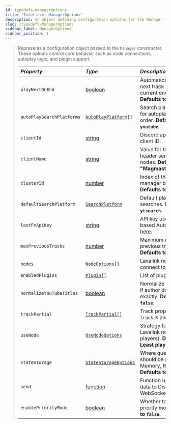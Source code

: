 ```yaml
---
id: typedefs-manageroptions
title: "Interface: ManagerOptions"
description: An object defining configuration options for the Manager instance.
slug: /typedefs/ManagerOptions
sidebar_label: ManagerOptions
sidebar_position: 1
---
```



> Represents a configuration object passed to the `Manager` constructor.  
> These options control core behavior such as node connections, autoplay logic, and plugin support.
>
> | <i className="fa-solid fa-hashtag"/> Property        | <i className="fa-solid fa-font"/> Type                                                                  | <i className="fa-solid fa-list"/> Description                                                    | <i className="fa-solid fa-flask"/> Optional |
> |:-----------------------------------------------------|:------------------------------------------------------------------------------------------------------- |:-------------------------------------------------------------------------------------------------|:-------------------------------------------:|
> | `playNextOnEnd`                                      | [boolean](https://developer.mozilla.org/en-US/docs/Web/JavaScript/Reference/Global_Objects/Boolean)     | Automatically play the next track when the current one ends. **Defaults to `true`.**             | <i className="fa-solid fa-check"/>          |
> | `autoPlaySearchPlatforms`                            | [`AutoPlayPlatform[]`](../Enums/AutoPlayPlatform.mdx)                                                   | Search platforms to use for autoplay, in priority order. **Defaults to `youtube`.**              | <i className="fa-solid fa-check"/>          |
> | `clientId`                                           | [string](https://developer.mozilla.org/en-US/docs/Web/JavaScript/Reference/Global_Objects/String)       | Discord application's client ID.                                                                 | <i className="fa-solid fa-check"/>          |
> | `clientName`                                         | [string](https://developer.mozilla.org/en-US/docs/Web/JavaScript/Reference/Global_Objects/String)       | Value for the `Client-Name` header sent to Lavalink nodes. **Defaults to "Magmastream/version"** | <i className="fa-solid fa-check"/>          |
> | `clusterId`                                          | [number](https://developer.mozilla.org/en-US/docs/Web/JavaScript/Reference/Global_Objects/Number)       | Index of the cluster this manager belongs to. **Defaults to `0`.**                               | <i className="fa-solid fa-check"/>          |
> | `defaultSearchPlatform`                              | [`SearchPlatform`](../Enums/SearchPlatform.mdx)                                                         | Default platform for searches. **Defaults to `ytsearch`.**                                       | <i className="fa-solid fa-check"/>          |
> | `lastFmApiKey`                                       | [string](https://developer.mozilla.org/en-US/docs/Web/JavaScript/Reference/Global_Objects/String)       | API key used for last.fm-based Autoplay. [Get it here](https://www.last.fm/api/accounts).        | <i className="fa-solid fa-check"/>          |
> | `maxPreviousTracks`                                  | [number](https://developer.mozilla.org/en-US/docs/Web/JavaScript/Reference/Global_Objects/Number)       | Maximum number of previous tracks to store. **Defaults to `20`.**                                | <i className="fa-solid fa-check"/>          |
> | `nodes`                                              | [`NodeOptions[]`](../Typedefs/NodeOptions.mdx)                                                          | Lavalink nodes to connect to.                                                                    | <i className="fa-solid fa-xmark"/>          |
> | `enabledPlugins`                                     | [`Plugin[]`](../Classes/Plugin.mdx)                                                                     | List of plugins to enable.                                                                       | <i className="fa-solid fa-check"/>          |
> | `normalizeYouTubeTitles`                             | [boolean](https://developer.mozilla.org/en-US/docs/Web/JavaScript/Reference/Global_Objects/Boolean)     | Normalize YouTube titles if author doesn’t match exactly. **Defaults to `false`.**               | <i className="fa-solid fa-check"/>          |
> | `trackPartial`                                       | [`TrackPartial[]`](../Enums/TrackPartial.mdx)                                                           | Track properties to keep; `track` is always included.                                            | <i className="fa-solid fa-check"/>          |
> | `useNode`                                            | [`UseNodeOptions`](../Enums/UseNodeOptions.mdx)                                                         | Strategy for selecting Lavalink nodes (e.g. least players). **Defaults to Least players.**       | <i className="fa-solid fa-check"/>          |
> | `stateStorage`                                       | [`StateStorageOptions`](../Typedefs/StateStorageOptions.mdx)                                            | Where queue state should be persisted (e.g. Memory, Redis, JSON). **Defaults to Memory.**        | <i className="fa-solid fa-check"/>          |
> | `send`                                               | [function](https://developer.mozilla.org/en-US/docs/Web/JavaScript/Reference/Global_Objects/Function)   | Function used to send data to Discord’s WebSocket gateway.                                       | <i className="fa-solid fa-xmark"/>          |
> | `enablePriorityMode`                                 | [boolean](https://developer.mozilla.org/en-US/docs/Web/JavaScript/Reference/Global_Objects/Boolean)     | Whether to enable priority mode. **Defaults to `false`.**                                        | <i className="fa-solid fa-check"/>          |